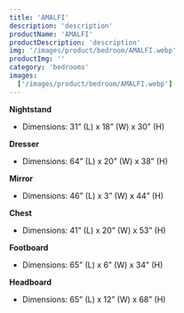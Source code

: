 ```yaml
---
title: 'AMALFI'
description: 'description'
productName: 'AMALFI'
productDescription: 'description'
img: '/images/product/bedroom/AMALFI.webp'
productImg: ''
category: 'bedrooms'
images:
  ['/images/product/bedroom/AMALFI.webp']
---
```


**Nightstand**

- Dimensions: 31” (L) x 18” (W) x 30” (H)

**Dresser**

- Dimensions: 64” (L) x 20” (W) x 38” (H)

**Mirror**

- Dimensions: 46” (L) x 3” (W) x 44” (H)

**Chest**

- Dimensions: 41” (L) x 20” (W) x 53” (H)

**Footboard**

- Dimensions: 65” (L) x 6” (W) x 34” (H)

**Headboard**

- Dimensions: 65” (L) x 12” (W) x 68” (H)
